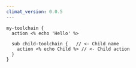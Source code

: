 ```yaml
---
climat_version: 0.0.5
---
```

```clidsl title="toolchain.cli"
my-toolchain {
  action <% echo 'Hello' %>

  sub child-toolchain {   // <- Child name
    action <% echo Child %> // <- Child action
  }
}
```